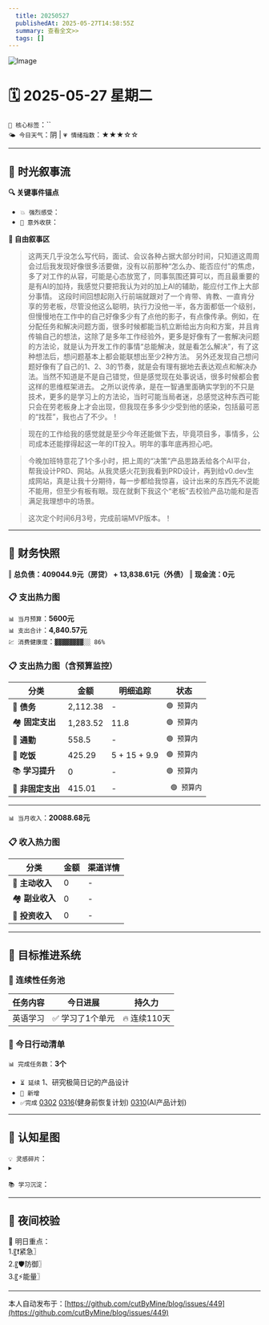 ```yaml
---
  title: 20250527
  publishedAt: 2025-05-27T14:58:55Z
  summary: 查看全文>>
  tags: []
---
```


![Image](https://github.com/user-attachments/assets/6666f264-04e2-4729-baeb-39395095c6d4)

# 🗓️ 2025-05-27 星期二  
`🔑 核心标签`：``  
`🌤️ 今日天气`：阴 | `💗 情绪指数`：★★★☆☆   

---


## 🌊 **时光叙事流**
**🔍 关键事件锚点**  
- `💥 强烈感受`：                  
- `🎉 意外收获`：         

**📖 自由叙事区**  
> 这两天几乎没怎么写代码，面试、会议各种占据大部分时间，只知道这周周会过后我发现好像很多活要做，没有以前那种“怎么办、能否应付”的焦虑，多了对工作的从容，可能是心态放宽了，同事氛围还算可以，而且最重要的是有AI的加持，我感觉只要把我认为对的加上AI的辅助，能应付工作上大部分事情。
> 这段时间回想起刚入行前端就跟对了一个肯带、肯教、一直肯分享的劳老板，尽管没他这么聪明，执行力没他一半，各方面都低一个级别，但慢慢地在工作中的自己好像多少有了点他的影子，有点像传承。例如，在分配任务和解决问题方面，很多时候都能当机立断给出方向和方案，并且肯传输自己的想法，这除了是多年工作经验外，更多是好像有了一套解决问题的方法论，就是认为开发工作的事情“总能解决，就是看怎么解决”，有了这种想法后，想问题基本上都会能联想出至少2种方法。
> 另外还发现自己想问题好像有了自己的1、2、3的节奏，就是会有理有据地去表达观点和解决办法。当然不知道是不是自己错觉，但是感觉现在处事说话，很多时候都会套这样的思维框架进去。
> 之所以说传承，是在一智通里面确实学到的不只是技术，更多的是学习上的方法论，当时可能当局者迷，总感觉这种东西可能只会在劳老板身上才会出现，但我现在多多少少受到他的感染，包括最可恶的“找茬”，我也占了不少。！

> 现在的工作给我的感觉就是至少今年还能做下去，毕竟项目多，事情多，公司成本还能撑得起这一年的IT投入。明年的事年底再担心吧。

> 今晚加班特意花了1个多小时，把上周的“决策”产品思路丢给各个AI平台，帮我设计PRD、网站。从我灵感火花到我看到PRD设计，再到给v0.dev生成网站，真是让我十分期待，每一步都给我惊喜，设计出来的东西先不说能不能用，但至少有板有眼。现在就剩下我这个“老板”去校验产品功能和是否满足我理想中的场景。

> 这次定个时间6月3号，完成前端MVP版本。！

---

## 💸 **财务快照**
‖ **总负债：409044.9元（房贷） + 13,838.61元（外债）**
‖ **现金流：0元**

### 📋 支出热力图

`📊 当月预算`：**5600元**  
`📊 支出合计`：**4,840.57元**  
`💹 消费健康度`：`▓▓▓▓▓▓▓▓░░ 86%`  
### 📋 支出热力图（含预算监控）
| 分类         | 金额    | 明细追踪                  | 状态           |
|--------------|---------|---------------------------|----------------|
| 🏦 **债务**    | 2,112.38   | -    | `🟢 预算内`   |
| 🏘️ **固定支出** | 1,283.52     |  11.8  | `🟢 预算内`     |
| 🚌 **通勤**     | 558.5     | -    | `🟢 预算内`     |
| 🍜 **吃饭**     |  425.29   |  5 + 15 + 9.9  | `🟢 预算内`   |
| 📚 **学习提升** | 0      | -      | `🟢 预算内`     |
| 🎲 **非固定支出** | 415.01     |  -  | ` 🟢 预算内`  |
---

`📊 当月收入`：**20088.68元**  

### 📋 收入热力图
| 分类         | 金额    | 渠道详情             |
|--------------|---------|-------------------------|
| 🏦 **主动收入**  | 0                | -        |
| 🏘️ **副业收入**  | 0                | -        |
| 🚌 **投资收入**  | 0                | -        |



---

## 🎯 **目标推进系统**

### 🔄 连续性任务池
| 任务内容                | 今日进展          | 持久力     |
|-------------------------|-------------------|------------|
| 英语学习         | ✅ 学习了1个单元 | 🔥 连续110天  |



### 📌 今日行动清单

`📊 完成任务数`：**3个**  
- `⏳ 延续` 1、研究极简日记的产品设计             
- `🚩 新增`   
- `✅完成` [0302](note://WEB9685e40ae7a6464db1196641a1ffd0ee)   [0316](note://WEBc1fcc89ec3e741538b703e8017b38c9f)(健身前恢复计划)  [0310](note://WEBfc89f9187c014fbe9fab88e2d09b4bde)(AI产品计划)


---

## 🌌 **认知星图**
`💡 灵感碎片`：  
▸ 


`📚 学习沉淀`：  
>    

---

## 🌃 夜间校验

🚀 明日重点：  
1.〖❗紧急〗  
2.〖🛡️防御〗  
3.〖⚡能量〗

---
本人自动发布于：[https://github.com/cutByMine/blog/issues/449](https://github.com/cutByMine/blog/issues/449)
